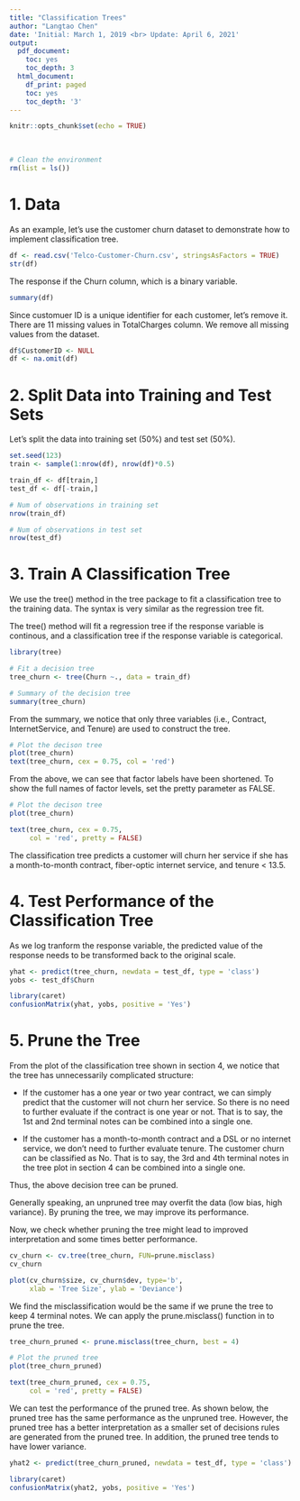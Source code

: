 ---
title: "Classification Trees"
author: "Langtao Chen"
date: 'Initial: March 1, 2019 <br> Update: April 6, 2021'
output:
  pdf_document:
    toc: yes
    toc_depth: 3
  html_document:
    df_print: paged
    toc: yes
    toc_depth: '3'
---

```{r setup, include=FALSE}
knitr::opts_chunk$set(echo = TRUE)
```

&nbsp;
&nbsp;


\newpage

```{r, echo=FALSE}
# Clean the environment
rm(list = ls())
```

# 1. Data

As an example, let's use the customer churn dataset to demonstrate how to implement classification tree.

```{r}
df <- read.csv('Telco-Customer-Churn.csv', stringsAsFactors = TRUE)
str(df)
```

The response if the Churn column, which is a binary variable. 

```{r}
summary(df)
```

Since customuer ID is a unique identifier for each customer, let's remove it. There are 11 missing values in TotalCharges column. We remove all missing values from the dataset.

```{r}
df$CustomerID <- NULL
df <- na.omit(df)
```

# 2. Split Data into Training and Test Sets

Let's split the data into training set (50%) and test set (50%).

```{r}
set.seed(123)
train <- sample(1:nrow(df), nrow(df)*0.5)

train_df <- df[train,]
test_df <- df[-train,]

# Num of observations in training set
nrow(train_df)
```

```{r}
# Num of observations in test set
nrow(test_df)
```


# 3. Train A Classification Tree

We use the tree() method in the tree package to fit a classification tree to the training data. The syntax is very similar as the regression tree fit. 

The tree() method will fit a regression tree if the response variable is continous, and a classification tree if the response variable is categorical.

```{r}
library(tree)

# Fit a decision tree
tree_churn <- tree(Churn ~., data = train_df)

# Summary of the decision tree
summary(tree_churn)
```

From the summary, we notice that only three variables (i.e., Contract, InternetService, and Tenure) are used to construct the tree.

```{r}
# Plot the decison tree
plot(tree_churn)
text(tree_churn, cex = 0.75, col = 'red')
```

From the above, we can see that factor labels have been shortened. To show the full names of factor levels, set the pretty parameter as FALSE.

```{r}
# Plot the decison tree
plot(tree_churn)

text(tree_churn, cex = 0.75, 
     col = 'red', pretty = FALSE)
```


The classification tree predicts a customer will churn her service if she has a month-to-month contract, fiber-optic internet service, and tenure < 13.5. 

# 4. Test Performance of the Classification Tree

As we log tranform the response variable, the predicted value of the response needs to be transformed back to the original scale.

```{r}
yhat <- predict(tree_churn, newdata = test_df, type = 'class')
yobs <- test_df$Churn

library(caret)
confusionMatrix(yhat, yobs, positive = 'Yes')
```

# 5. Prune the Tree

From the plot of the classification tree shown in section 4, we notice that the tree has unnecessarily complicated structure:

- If the customer has a one year or two year contract, we can simply predict that the customer will not churn her service. So there is no need to further evaluate if the contract is one year or not. That is to say, the 1st and 2nd terminal notes can be combined into a single one.

- If the customer has a month-to-month contract and a DSL or no internet service, we don't need to further evaluate tenure. The customer churn can be classified as No. That is to say, the 3rd and 4th terminal notes in the tree plot in section 4 can be combined into a single one. 

Thus, the above decision tree can be pruned.

Generally speaking, an unpruned tree may overfit the data (low bias, high variance). By pruning the tree, we may improve its performance.

Now, we check whether pruning the tree might lead to improved interpretation and some times better performance.

```{r}
cv_churn <- cv.tree(tree_churn, FUN=prune.misclass)
cv_churn
```

```{r}
plot(cv_churn$size, cv_churn$dev, type='b',
     xlab = 'Tree Size', ylab = 'Deviance')
```

We find the misclassification would be the same if we prune the tree to keep 4 terminal notes. We can apply the prune.misclass() function in to prune the tree.

```{r}
tree_churn_pruned <- prune.misclass(tree_churn, best = 4)

# Plot the pruned tree
plot(tree_churn_pruned)

text(tree_churn_pruned, cex = 0.75, 
     col = 'red', pretty = FALSE)

```

We can test the performance of the pruned tree. As shown below, the pruned tree has the same performance as the unpruned tree. However, the pruned tree has a better interpretation as a smaller set of decisions rules are generated from the pruned tree. In addition, the pruned tree tends to have lower variance.

```{r}
yhat2 <- predict(tree_churn_pruned, newdata = test_df, type = 'class')

library(caret)
confusionMatrix(yhat2, yobs, positive = 'Yes')
```